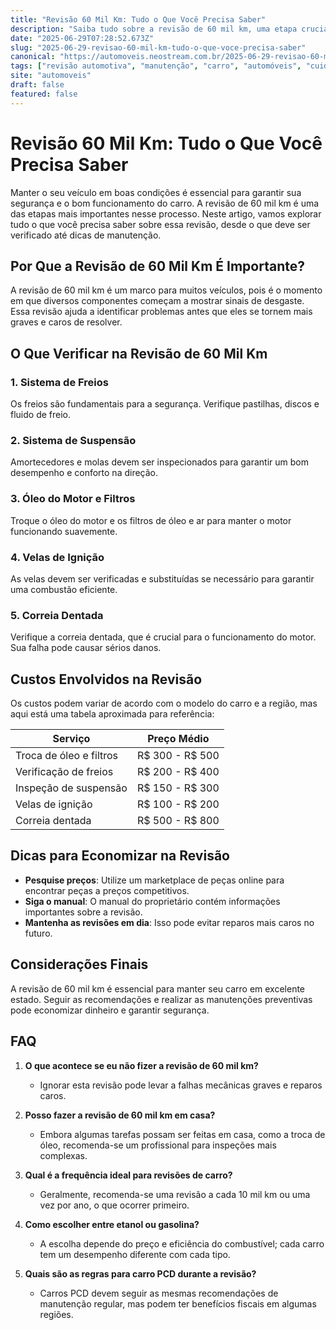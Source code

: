 ```yaml
---
title: "Revisão 60 Mil Km: Tudo o Que Você Precisa Saber"
description: "Saiba tudo sobre a revisão de 60 mil km, uma etapa crucial para a manutenção do seu veículo. Descubra dicas, custos e o que verificar."
date: "2025-06-29T07:28:52.673Z"
slug: "2025-06-29-revisao-60-mil-km-tudo-o-que-voce-precisa-saber"
canonical: "https://automoveis.neostream.com.br/2025-06-29-revisao-60-mil-km-tudo-o-que-voce-precisa-saber"
tags: ["revisão automotiva", "manutenção", "carro", "automóveis", "cuidados"]
site: "automoveis"
draft: false
featured: false
---
```


# Revisão 60 Mil Km: Tudo o Que Você Precisa Saber

Manter o seu veículo em boas condições é essencial para garantir sua segurança e o bom funcionamento do carro. A revisão de 60 mil km é uma das etapas mais importantes nesse processo. Neste artigo, vamos explorar tudo o que você precisa saber sobre essa revisão, desde o que deve ser verificado até dicas de manutenção.

## Por Que a Revisão de 60 Mil Km É Importante?

A revisão de 60 mil km é um marco para muitos veículos, pois é o momento em que diversos componentes começam a mostrar sinais de desgaste. Essa revisão ajuda a identificar problemas antes que eles se tornem mais graves e caros de resolver.

## O Que Verificar na Revisão de 60 Mil Km

### 1. Sistema de Freios

Os freios são fundamentais para a segurança. Verifique pastilhas, discos e fluido de freio.

### 2. Sistema de Suspensão

Amortecedores e molas devem ser inspecionados para garantir um bom desempenho e conforto na direção.

### 3. Óleo do Motor e Filtros

Troque o óleo do motor e os filtros de óleo e ar para manter o motor funcionando suavemente.

### 4. Velas de Ignição

As velas devem ser verificadas e substituídas se necessário para garantir uma combustão eficiente.

### 5. Correia Dentada

Verifique a correia dentada, que é crucial para o funcionamento do motor. Sua falha pode causar sérios danos.

## Custos Envolvidos na Revisão

Os custos podem variar de acordo com o modelo do carro e a região, mas aqui está uma tabela aproximada para referência:

| Serviço | Preço Médio |
|---------|-------------|
| Troca de óleo e filtros | R$ 300 - R$ 500 |
| Verificação de freios | R$ 200 - R$ 400 |
| Inspeção de suspensão | R$ 150 - R$ 300 |
| Velas de ignição | R$ 100 - R$ 200 |
| Correia dentada | R$ 500 - R$ 800 |

## Dicas para Economizar na Revisão

- **Pesquise preços**: Utilize um marketplace de peças online para encontrar peças a preços competitivos.
- **Siga o manual**: O manual do proprietário contém informações importantes sobre a revisão.
- **Mantenha as revisões em dia**: Isso pode evitar reparos mais caros no futuro.

## Considerações Finais

A revisão de 60 mil km é essencial para manter seu carro em excelente estado. Seguir as recomendações e realizar as manutenções preventivas pode economizar dinheiro e garantir segurança.

## FAQ

1. **O que acontece se eu não fizer a revisão de 60 mil km?**
   - Ignorar esta revisão pode levar a falhas mecânicas graves e reparos caros.

2. **Posso fazer a revisão de 60 mil km em casa?**
   - Embora algumas tarefas possam ser feitas em casa, como a troca de óleo, recomenda-se um profissional para inspeções mais complexas.

3. **Qual é a frequência ideal para revisões de carro?**
   - Geralmente, recomenda-se uma revisão a cada 10 mil km ou uma vez por ano, o que ocorrer primeiro.

4. **Como escolher entre etanol ou gasolina?**
   - A escolha depende do preço e eficiência do combustível; cada carro tem um desempenho diferente com cada tipo.

5. **Quais são as regras para carro PCD durante a revisão?**
   - Carros PCD devem seguir as mesmas recomendações de manutenção regular, mas podem ter benefícios fiscais em algumas regiões.